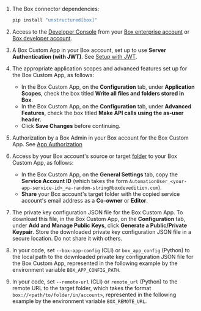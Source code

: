 1. The Box connector dependencies:

   ```bash CLI, Python
   pip install "unstructured[box]"
   ```

2. Access to the [Developer Console](https://app.box.com/developers/console) from your [Box enterprise account](https://account.box.com/signup/enterprise-plan) or [Box developer account](https://account.box.com/signup/developer).

3. A Box Custom App in your Box account, set up to use **Server Authentication (with JWT)**. See [Setup with JWT](https://developer.box.com/guides/authentication/jwt/jwt-setup/).

4. The appropriate application scopes and advanced features set up for the Box Custom App, as follows:

   - In the Box Custom App, on the **Configuration** tab, under **Application Scopes**, check the box titled **Write all files and folders stored in Box**.
   - In the Box Custom App, on the **Configuration** tab, under **Advanced Features**, check the box titled **Make API calls using the as-user header**.
   - Click **Save Changes** before continuing.

5. Authorization by a Box Admin in your Box account for the Box Custom App. See [App Authorization](https://developer.box.com/guides/authentication/jwt/jwt-setup/#app-authorization)

6. Access by your Box account's source or target [folder](https://app.box.com/folder/0) to your Box Custom App, as follows:

   - In the Box Custom App, on the **General Settings** tab, copy the **Service Account ID** (which takes the form `AutomationUser_<your-app-service-id>_<a-random-string@boxdevedition.com`).
   - **Share** your Box account's target folder with the copied service account's email address as a **Co-owner** or **Editor**. 

7. The private key configuration JSON file for the Box Custom App. To download this file, in the Box Custom App, on the **Configuration** tab, under **Add and Manage Public Keys**, click **Generate a Public/Private Keypair**. Store the downloaded private key configuration JSON file in a secure location. Do not share it with others.

8. In your code, set `--box-app-config` (CLI) or `box_app_config` (Python) to the local path to the downloaded private key configuration JSON file for the Box Custom App, represented in the following example by the environment variable `BOX_APP_CONFIG_PATH`.

9. In your code, set `--remote-url` (CLI) or `remote_url` (Python) to the remote URL to the target folder, which takes the format `box://<path/to/folder/in/account>`, represented in the following example by the environment variable `BOX_REMOTE_URL`.